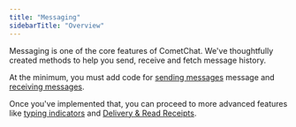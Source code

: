 ```yaml
---
title: "Messaging"
sidebarTitle: "Overview"
---
```




Messaging is one of the core features of CometChat. We've thoughtfully created methods to help you send, receive and fetch message history.

At the minimum, you must add code for [sending messages](/sdk/flutter/send-message) message and [receiving messages](/sdk/flutter/receive-messages).

Once you've implemented that, you can proceed to more advanced features like [typing indicators](/sdk/flutter/typing-indicators) and [Delivery & Read Receipts](/sdk/flutter/delivery-read-receipts).
